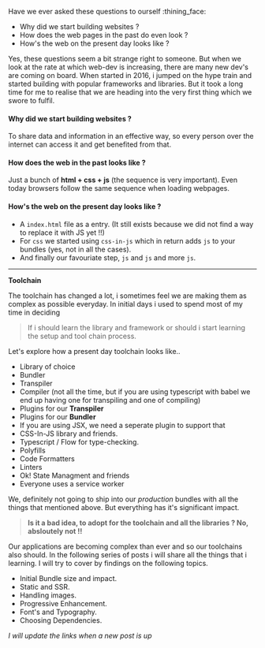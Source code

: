 Have we ever asked these questions to ourself :thining_face:

- Why did we start building websites ?
- How does the web pages in the past do even look ?
- How's the web on the present day looks like ?

Yes, these questions seem a bit strange right to someone. But when we look at the rate at which web-dev is increasing, there are many new dev's are coming on board. When started in 2016, i jumped on the hype train and started building with popular frameworks and libraries. But it took a long time for me to realise that we are heading into the very first thing which we swore to fulfil.

#### Why did we start building websites ?

To share data and information in an effective way, so every person over the internet can access it and get benefited from that.

#### How does the web in the past looks like ?

Just a bunch of **html + css + js** (the sequence is very important). Even today browsers follow the same sequence when loading webpages.

#### How's the web on the present day looks like ?

- A `index.html` file as a entry. (It still exists because we did not find a way to replace it with JS yet !!)
- For `css` we started using `css-in-js` which in return adds `js` to your bundles (yes, not in all the cases).
- And finally our favouriate step, `js` and `js` and more `js`.

---

**Toolchain**

The toolchain has changed a lot, i sometimes feel we are making them as complex as possible everyday. In initial days i used to spend most of my time in deciding

> If i should learn the library and framework or should i start learning the setup and tool chain process.

Let's explore how a present day toolchain looks like..

- Library of choice
- Bundler
- Transpiler
- Compiler (not all the time, but if you are using typescript with babel we end up having one for transpiling and one of compiling)
- Plugins for our **Transpiler**
- Plugins for our **Bundler**
- If you are using JSX, we need a seperate plugin to support that
- CSS-In-JS library and friends.
- Typescript / Flow for type-checking.
- Polyfills
- Code Formatters
- Linters
- Ok! State Managment and friends
- Everyone uses a service worker

We, definitely not going to ship into our _production_ bundles with all the things that mentioned above. But everything has it's significant impact.

> <b>
>   Is it a bad idea, to adopt for the toolchain and all the libraries ? No,
>   absloutely not !!
> </b>

Our applications are becoming complex than ever and so our toolchains also should. In the following series of posts i will share all the things that i learning. I will try to cover by findings on the following topics.

- Initial Bundle size and impact.
- Static and SSR.
- Handling images.
- Progressive Enhancement.
- Font's and Typography.
- Choosing Dependencies.

_I will update the links when a new post is up_
